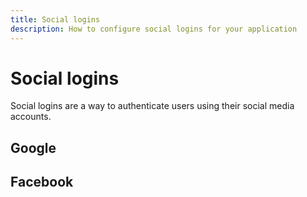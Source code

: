 ```yaml
---
title: Social logins
description: How to configure social logins for your application
---
```


# Social logins

Social logins are a way to authenticate users using their social media accounts.

## Google

## Facebook